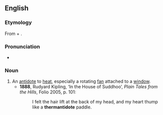 ==English==

===Etymology===
From {{etyl|grc|en}} {{m|grc|θέρμη}} + {{term|antidote}}.

===Pronunciation===
* {{IPA|/θɜːˈmæntɪdəʊt/|lang=en}}

===Noun===
{{en-noun}}

# An [[antidote]] to [[heat]], especially a rotating [[fan]] attached to a [[window]].
#* '''1888''', Rudyard Kipling, ‘In the House of Suddhoo’, ''Plain Tales from the Hills'', Folio 2005, p. 101:
#*: I felt the hair lift at the back of my head, and my heart thump like a '''thermantidote''' paddle.